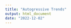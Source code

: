```yaml
---
title: "Autogressive Trends"
output: html_document
date: "2022-12-02"
---
```


\begin{aligned}
y_t &= (1 - 0.4347L - (-0.2671)L^2)^{-1} (1 + (-0.3374)L) \epsilon_t \\
&= (1.2671L^2 - 0.4347L + 1) (1 - 0.3374L) \epsilon_t \\
&= (1.2671L^2 - 0.4347L + 1 - 0.3374L + 0.3374L^2) \epsilon_t \\
&= (1.6305L^2 - 0.7681L + 1) \epsilon_t \\
&= \epsilon_t + 1.6305 \epsilon_{t-1} - 0.7681 \epsilon_{t-2}
\end{aligned}

\begin{aligned}
y_t &= (1 - 1.1041L - (-0.3583)L^2 - (0.2278)L^3)^{-1} \epsilon_t + 2923.30 \\
&= (1.2278L^3 - 0.3583L^2 - 1.1041L + 1) \epsilon_t + 2923.30 \\
&= (1.2278L^3 - 0.3583L^2 - 1.1041L + 1 + 1.1041L^3 - 0.3583L^2 + 1.1041L - 1) \epsilon_t + 2923.30 \\
&= (1.5861L^3 - 1.4656L^2 + 0.0418L) \epsilon_t + 2923.30 \\
&= 0.0418 \epsilon_t + 1.5861 \epsilon_{t-1} - 1.4656 \epsilon_{t-2} + 2923.30
\end{aligned}

\begin{aligned}
y_t &= \epsilon_t + 2923.30 \\
&= \epsilon_t + 2923.30 + 1.2278L^3 - 0.3583L^2 - 1.1041L + 1 \\
&= \epsilon_t + 2923.30 + 1.2278L^3 - 0.3583L^2 - 1.1041L + 1 + 1.1041L^3 - 0.3583L^2 + 1.1041L - 1 \\
&= \epsilon_t + 2923.30 + 1.5861L^3 - 1.4656L^2 + 0.0418L
\end{aligned}